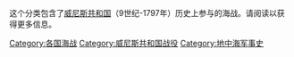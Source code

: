 {{Commons category|Naval battles involving the Republic of Venice}}
这个分类包含了[[威尼斯共和国|威尼斯共和国]]（9世纪-1797年）历史上参与的海战。请阅读{{link-en|Wikipedia:格式手册/军事历史#战役|Wikipedia:Manual of Style/Military history#Battles|分类指导}}以获得更多信息。

[[Category:各国海战|Category:各国海战]]
[[Category:威尼斯共和国战役|Category:威尼斯共和国战役]]
[[Category:地中海军事史|Category:地中海军事史]]